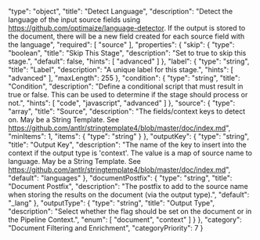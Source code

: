   "type": "object",
  "title": "Detect Language",
  "description": "Detect the language of the input source fields using https://github.com/optimaize/language-detector. If the output is stored to the document, there will be a new field created for each source field with the language",
  "required": [
    "source"
  ],
  "properties": {
    "skip": {
      "type": "boolean",
      "title": "Skip This Stage",
      "description": "Set to true to skip this stage.",
      "default": false,
      "hints": [
        "advanced"
      ]
    },
    "label": {
      "type": "string",
      "title": "Label",
      "description": "A unique label for this stage.",
      "hints": [
        "advanced"
      ],
      "maxLength": 255
    },
    "condition": {
      "type": "string",
      "title": "Condition",
      "description": "Define a conditional script that must result in true or false. This can be used to determine if the stage should process or not.",
      "hints": [
        "code",
        "javascript",
        "advanced"
      ]
    },
    "source": {
      "type": "array",
      "title": "Source",
      "description": "The fields/context keys to detect on.  May be a String Template. See https://github.com/antlr/stringtemplate4/blob/master/doc/index.md",
      "minItems": 1,
      "items": {
        "type": "string"
      }
    },
    "outputKey": {
      "type": "string",
      "title": "Output Key",
      "description": "The name of the key to insert into the context if the output type is 'context'.  The value is a map of source name to language.  May be a String Template. See https://github.com/antlr/stringtemplate4/blob/master/doc/index.md",
      "default": "languages"
    },
    "documentPostfix": {
      "type": "string",
      "title": "Document Postfix",
      "description": "The postfix to add to the source name when storing the results on the document (via the output type).",
      "default": "_lang"
    },
    "outputType": {
      "type": "string",
      "title": "Output Type",
      "description": "Select whether the flag should be set on the document or in the Pipeline Context.",
      "enum": [
        "document",
        "context"
      ]
    }
  },
  "category": "Document Filtering and Enrichment",
  "categoryPriority": 7
}
